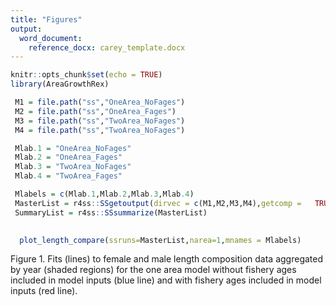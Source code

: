 ```yaml
---
title: "Figures"
output: 
  word_document:
    reference_docx: carey_template.docx
---
```


```r
knitr::opts_chunk$set(echo = TRUE)
library(AreaGrowthRex)
```

```r
 M1 = file.path("ss","OneArea_NoFages")
 M2 = file.path("ss","OneArea_Fages")
 M3 = file.path("ss","TwoArea_NoFages")
 M4 = file.path("ss","TwoArea_NoFages")

 Mlab.1 = "OneArea_NoFages"
 Mlab.2 = "OneArea_Fages"
 Mlab.3 = "TwoArea_NoFages"
 Mlab.4 = "TwoArea_Fages"

 Mlabels = c(Mlab.1,Mlab.2,Mlab.3,Mlab.4)
 MasterList = r4ss::SSgetoutput(dirvec = c(M1,M2,M3,M4),getcomp =   TRUE,getcovar =TRUE) 
 SummaryList = r4ss::SSsummarize(MasterList)
 

```

```r
  plot_length_compare(ssruns=MasterList,narea=1,mnames = Mlabels)

```

Figure 1. Fits (lines) to female and male length composition data aggregated by year (shaded regions) for the one area model without fishery ages included in model inputs (blue line) and with fishery ages included in model inputs (red line).
